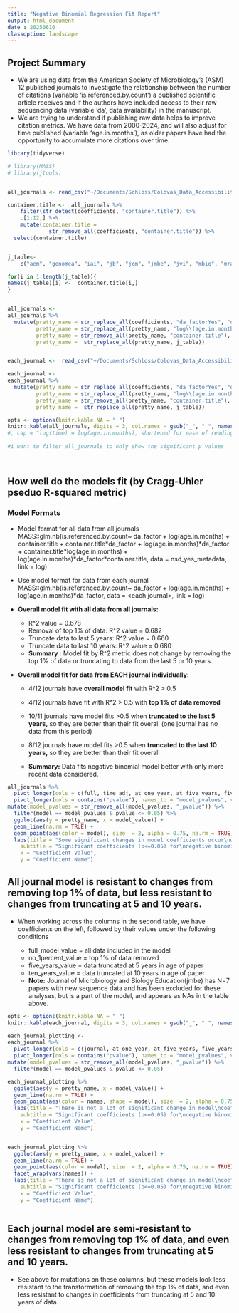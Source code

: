 ```yaml
---
title: "Negative Binomial Regression Fit Report"
output: html_document
date : 20250610 
classoption: landscape
---
```


## Project Summary

-   We are using data from the American Society of Microbiology's (ASM)
    12 published journals to investigate the relationship between the
    number of citations (variable 'is.referenced.by.count') a published
    scientific article receives and if the authors have included access
    to their raw sequencing data (variable 'da', data availability) in
    the manuscript.
-   We are trying to understand if publishing raw data helps to improve
    citation metrics. We have data from 2000-2024, and will also adjust
    for time published (variable 'age.in.months'), as older papers have
    had the opportunity to accumulate more citations over time.

```r
library(tidyverse)

# library(MASS)
# library(jtools)


all_journals <- read_csv("~/Documents/Schloss/Colovas_Data_Accessibility/Data/negative_binomial/all_data_glmnb_models.csv") 

container.title <-  all_journals %>% 
    filter(str_detect(coefficients, "container.title")) %>%  
    .[1:12,] %>%  
    mutate(container.title =
             str_remove_all(coefficients, "container.title")) %>%  
  select(container.title)


j_table<- 
    c("aem", "genomea", "iai", "jb", "jcm", "jmbe", "jvi", "mbio", "mra", "spectrum",  "msphere", "msystems")

for(i in 1:length(j_table)){
names(j_table)[i] <-  container.title[i,]
}


all_journals <- 
all_journals %>%
  mutate(pretty_name = str_replace_all(coefficients, "da_factorYes", "da_Yes"),
         pretty_name = str_replace_all(pretty_name, "log\\(age.in.months\\)", "log(time)"),
         pretty_name = str_remove_all(pretty_name, "container.title"), 
         pretty_name =  str_replace_all(pretty_name, j_table)) 


each_journal <-  read_csv("~/Documents/Schloss/Colovas_Data_Accessibility/Data/negative_binomial/negative_binomial_models_each_journal.csv")

each_journal <- 
each_journal %>%
  mutate(pretty_name = str_replace_all(coefficients, "da_factorYes", "da_Yes"),
         pretty_name = str_replace_all(pretty_name, "log\\(age.in.months\\)", "log(time)"),
         pretty_name = str_remove_all(pretty_name, "container.title"), 
         pretty_name =  str_replace_all(pretty_name, j_table)) 


```

```r

opts <- options(knitr.kable.NA = " ")
knitr::kable(all_journals, digits = 3, col.names = gsub("_", " ", names(all_journals))) 
#, cap = "log(time) = log(age.in.months), shortened for ease of reading") 
  
#i want to filter all_journals to only show the significant p values

  
```

## How well do the models fit (by Cragg-Uhler pseduo R-squared metric)

### Model Formats 

-   Model format for all data from all journals
    MASS::glm.nb(is.referenced.by.count\~ da_factor +
    log(age.in.months) + container.title + container.title\*da_factor +
    log(age.in.months)\*da_factor +
    container.title\*log(age.in.months) +
    log(age.in.months)\*da_factor\*container.title, data =
    nsd_yes_metadata, link = log)

-   Use model format for data from each journal
    MASS::glm.nb(is.referenced.by.count\~ da_factor +
    log(age.in.months) + log(age.in.months)\*da_factor, data = \<each
    journal\>, link = log)

-   **Overall model fit with all data from all journals:**

    -   R\^2 value = 0.678
    -   Removal of top 1% of data: R\^2 value = 0.682
    -   Truncate data to last 5 years: R\^2 value = 0.660
    -   Truncate data to last 10 years: R\^2 value = 0.680
    -   **Summary :** Model fit by R\^2 metric does not change by
        removing the top 1% of data or truncating to data from the last
        5 or 10 years.

-   **Overall model fit for data from EACH journal individually:**

    -   4/12 journals have **overall model fit** with R\^2 \> 0.5

    -   4/12 journals have fit with R\^2 \> 0.5 with **top 1% of data
        removed**

    -   10/11 journals have model fits \>0.5 when **truncated to the
        last 5 years,** so they are better than their fit overall (one
        journal has no data from this period)

    -   8/12 journals have model fits \>0.5 when **truncated to the last
        10 years,** so they are better than their fit overall

    -   **Summary:** Data fits negative binomial model better with only
        more recent data considered.

```r
all_journals %>%
  pivot_longer(cols = c(full, time_adj, at_one_year, at_five_years, five_years, at_ten_years, ten_years), names_to = "model", values_to = "model_value") %>%
  pivot_longer(cols = contains("pvalue"), names_to = "model_pvalues", values_to = "pvalue") %>% 
mutate(model_pvalues = str_remove_all(model_pvalues, "_pvalue")) %>%  
  filter(model == model_pvalues & pvalue <= 0.05) %>% 
  ggplot(aes(y = pretty_name, x = model_value)) + 
  geom_line(na.rm = TRUE) + 
  geom_point(aes(color = model), size  = 2, alpha = 0.75, na.rm = TRUE)  + 
  labs(title = "Some significant changes in model coefficients occur\nwhen data are separated or adjusted by time", 
    subtitle = "Significant coefficients (p<=0.05) for\nnegative binomial modeling",
    x = "Coefficient Value", 
    y = "Coefficient Name")

```

## All journal model is resistant to changes from removing top 1% of data, but less resistant to changes from truncating at 5 and 10 years.

-   When working across the columns in the second table, we have
    coefficients on the left, followed by their values under the
    following conditions

    -   full_model_value = all data included in the model
    -   no_1percent_value = top 1% of data removed
    -   five_years_value = data truncated at 5 years in age of paper
    -   ten_years_value = data truncated at 10 years in age of paper
    -   **Note:** Journal of Microbiology and Biology Education(jmbe)
        has N=7 papers with new sequence data and has been excluded for
        these analyses, but is a part of the model, and appears as NAs
        in the table above.



```r
opts <- options(knitr.kable.NA = " ")
knitr::kable(each_journal, digits = 3, col.names = gsub("_", " ", names(each_journal))) 

each_journal_plotting <- 
each_journal %>%
  pivot_longer(cols = c(journal, at_one_year, at_five_years, five_years, at_ten_years, ten_years), names_to = "model", values_to = "model_value") %>%
  pivot_longer(cols = contains("pvalue"), names_to = "model_pvalues", values_to = "pvalue") %>% 
mutate(model_pvalues = str_remove_all(model_pvalues, "_pvalue")) %>%  
  filter(model == model_pvalues & pvalue <= 0.05)

each_journal_plotting %>% 
  ggplot(aes(y = pretty_name, x = model_value)) + 
  geom_line(na.rm = TRUE) + 
  geom_point(aes(color = names, shape = model), size  = 2, alpha = 0.75, na.rm = TRUE)  + 
  labs(title = "There is not a lot of significant change in model\ncoefficients when data is separated by journal or time is truncated", 
    subtitle = "Significant coefficients (p<=0.05) for\nnegative binomial modeling by journal",
    x = "Coefficient Value", 
    y = "Coefficient Name")


each_journal_plotting %>% 
  ggplot(aes(y = pretty_name, x = model_value)) + 
  geom_line(na.rm = TRUE) + 
  geom_point(aes(color = model), size  = 2, alpha = 0.75, na.rm = TRUE)  +
  facet_wrap(vars(names)) +
  labs(title = "There is not a lot of significant change in model\ncoefficients when data is separated by journal or time is truncated", 
    subtitle = "Significant coefficients (p<=0.05) for\nnegative binomial modeling by journal",
    x = "Coefficient Value", 
    y = "Coefficient Name")



```

## Each journal model are semi-resistant to changes from removing top 1% of data, and even less resistant to changes from truncating at 5 and 10 years.

-   See above for mutations on these columns, but these models look less
    resistant to the transformation of removing the top 1% of data, and
    even less resistant to changes in coefficients from truncating at 5
    and 10 years of data.

